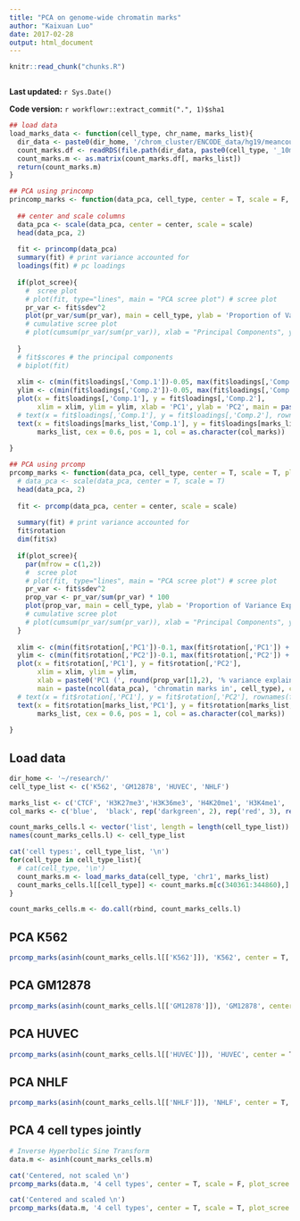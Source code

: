 ```yaml
---
title: "PCA on genome-wide chromatin marks"
author: "Kaixuan Luo"
date: 2017-02-28
output: html_document
---
```


```r
knitr::read_chunk("chunks.R")
```

```r
```

**Last updated:** `r Sys.Date()`

**Code version:** `r workflowr::extract_commit(".", 1)$sha1`

```r

## load data
load_marks_data <- function(cell_type, chr_name, marks_list){
  dir_data <- paste0(dir_home, '/chrom_cluster/ENCODE_data/hg19/meancounts/', chr_name)
  count_marks.df <- readRDS(file.path(dir_data, paste0(cell_type, '_10marks_meanChIP_hg19_200bp_bins.rds')))
  count_marks.m <- as.matrix(count_marks.df[, marks_list])
  return(count_marks.m)
}

## PCA using princomp
princomp_marks <- function(data_pca, cell_type, center = T, scale = F, plot_scree = F){
  
  ## center and scale columns
  data_pca <- scale(data_pca, center = center, scale = scale)
  head(data_pca, 2)
  
  fit <- princomp(data_pca)
  summary(fit) # print variance accounted for 
  loadings(fit) # pc loadings 
  
  if(plot_scree){
    #  scree plot
    # plot(fit, type="lines", main = "PCA scree plot") # scree plot
    pr_var <- fit$sdev^2
    plot(pr_var/sum(pr_var), main = cell_type, ylab = 'Proportion of Variance Explained', xlab = 'Principal Components', type = 'b')
    # cumulative scree plot
    # plot(cumsum(pr_var/sum(pr_var)), xlab = "Principal Components", ylab = "Cumulative Proportion of Variance Explained", type = "b")
    
  }
  # fit$scores # the principal components
  # biplot(fit)
  
  xlim <- c(min(fit$loadings[,'Comp.1'])-0.05, max(fit$loadings[,'Comp.1']) + 0.05)
  ylim <- c(min(fit$loadings[,'Comp.2'])-0.05, max(fit$loadings[,'Comp.2']) + 0.05)
  plot(x = fit$loadings[,'Comp.1'], y = fit$loadings[,'Comp.2'], 
       xlim = xlim, ylim = ylim, xlab = 'PC1', ylab = 'PC2', main = paste('PCA of', cell_type, 'using', ncol(data_pca), 'marks'))
  # text(x = fit$loadings[,'Comp.1'], y = fit$loadings[,'Comp.2'], rownames(fit$loadings), cex=0.6, pos=2, col="black")
  text(x = fit$loadings[marks_list,'Comp.1'], y = fit$loadings[marks_list,'Comp.2'], 
       marks_list, cex = 0.6, pos = 1, col = as.character(col_marks))
  
}

## PCA using prcomp
prcomp_marks <- function(data_pca, cell_type, center = T, scale = T, plot_scree = F){
  # data_pca <- scale(data_pca, center = T, scale = T)
  head(data_pca, 2)
  
  fit <- prcomp(data_pca, center = center, scale = scale)
  
  summary(fit) # print variance accounted for 
  fit$rotation
  dim(fit$x)
  
  if(plot_scree){
    par(mfrow = c(1,2))
    #  scree plot
    # plot(fit, type="lines", main = "PCA scree plot") # scree plot
    pr_var <- fit$sdev^2
    prop_var <- pr_var/sum(pr_var) * 100
    plot(prop_var, main = cell_type, ylab = 'Proportion of Variance Explained (%)', xlab = 'Principal Components', type = 'b', cex.main = 0.9)
    # cumulative scree plot
    # plot(cumsum(pr_var/sum(pr_var)), xlab = "Principal Components", ylab = "Cumulative Proportion of Variance Explained", type = "b")
  }
  
  xlim <- c(min(fit$rotation[,'PC1'])-0.1, max(fit$rotation[,'PC1']) + 0.1)
  ylim <- c(min(fit$rotation[,'PC2'])-0.1, max(fit$rotation[,'PC2']) + 0.1)
  plot(x = fit$rotation[,'PC1'], y = fit$rotation[,'PC2'], 
       xlim = xlim, ylim = ylim, 
       xlab = paste0('PC1 (', round(prop_var[1],2), '% variance explained)'), ylab = paste0('PC2 (', round(prop_var[2],2), '% variance explained)'),
       main = paste(ncol(data_pca), 'chromatin marks in', cell_type), cex.main = 0.9)
  # text(x = fit$rotation[,'PC1'], y = fit$rotation[,'PC2'], rownames(fit$rotation), cex = 0.6, pos = 1, col="black")
  text(x = fit$rotation[marks_list,'PC1'], y = fit$rotation[marks_list,'PC2'], 
       marks_list, cex = 0.6, pos = 1, col = as.character(col_marks))
  
}

```


## Load data
```r
dir_home <- '~/research/'
cell_type_list <- c('K562', 'GM12878', 'HUVEC', 'NHLF')

marks_list <- c('CTCF', 'H3K27me3','H3K36me3', 'H4K20me1', 'H3K4me1', 'H3K4me2', 'H3K4me3','H3K27ac', 'H3K9ac', 'Control')
col_marks <- c('blue',  'black', rep('darkgreen', 2), rep('red', 3), rep('orange', 2), 'darkgray')

count_marks_cells.l <- vector('list', length = length(cell_type_list))
names(count_marks_cells.l) <- cell_type_list

cat('cell types:', cell_type_list, '\n')
for(cell_type in cell_type_list){
  # cat(cell_type, '\n')
  count_marks.m <- load_marks_data(cell_type, 'chr1', marks_list)
  count_marks_cells.l[[cell_type]] <- count_marks.m[c(340361:344860),] # chr1:68,072,000-68,972,000
}

count_marks_cells.m <- do.call(rbind, count_marks_cells.l)

```


## PCA K562
```r
prcomp_marks(asinh(count_marks_cells.l[['K562']]), 'K562', center = T, scale = T, plot_scree = T)
```

## PCA GM12878
```r
prcomp_marks(asinh(count_marks_cells.l[['GM12878']]), 'GM12878', center = T, scale = T, plot_scree = T)

```

## PCA HUVEC
```r
prcomp_marks(asinh(count_marks_cells.l[['HUVEC']]), 'HUVEC', center = T, scale = T, plot_scree = T)

```

## PCA NHLF
```r
prcomp_marks(asinh(count_marks_cells.l[['NHLF']]), 'NHLF', center = T, scale = T, plot_scree = T)

```

## PCA 4 cell types jointly
```r

# Inverse Hyperbolic Sine Transform
data.m <- asinh(count_marks_cells.m)

cat('Centered, not scaled \n')
prcomp_marks(data.m, '4 cell types', center = T, scale = F, plot_scree = T)

cat('Centered and scaled \n')
prcomp_marks(data.m, '4 cell types', center = T, scale = T, plot_scree = T)

```

